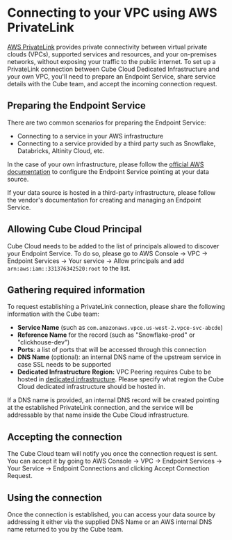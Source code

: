 # Connecting to your VPC using AWS PrivateLink

[AWS PrivateLink][aws-docs-private-link] provides private connectivity between virtual private clouds (VPCs), supported services and resources, and your on-premises networks, without exposing your traffic to the public internet.
To set up a PrivateLink connection between Cube Cloud Dedicated Infrastructure and your own VPC,
you'll need to prepare an Endpoint Service,
share service details with the Cube team, and accept the incoming connection request.

## Preparing the Endpoint Service

There are two common scenarios for preparing the Endpoint Service:
- Connecting to a service in your AWS infrastructure
- Connecting to a service provided by a third party such as Snowflake, Databricks, Altinity Cloud, etc.

In the case of your own infrastructure, please follow the [official AWS documentation][aws-docs-endpoint-service] to configure the Endpoint Service
pointing at your data source.

If your data source is hosted in a third-party infrastructure, please follow the vendor's documentation
for creating and managing an Endpoint Service.

## Allowing Cube Cloud Principal

Cube Cloud needs to be added to the list of principals allowed to discover your Endpoint Service.
To do so, please go to <Btn>AWS Console</Btn> -> <Btn>VPC</Btn> -> <Btn>Endpoint Services</Btn> -> <Btn>Your service</Btn> -> <Btn>Allow principals</Btn>
and add `arn:aws:iam::331376342520:root` to the list.

## Gathering required information

To request establishing a PrivateLink connection, please share the following information with the Cube team:

- **Service Name** (such as `com.amazonaws.vpce.us-west-2.vpce-svc-abcde`)
- **Reference Name** for the record (such as "Snowflake-prod" or "clickhouse-dev")
- **Ports**: a list of ports that will be accessed through this connection
- **DNS Name** (optional): an internal DNS name of the upstream service in case SSL needs to be supported
- **Dedicated Infrastructure Region:** VPC Peering requires Cube to be hosted in
    [dedicated infrastructure][dedicated-infra]. Please specify what region the Cube Cloud
    dedicated infrastructure should be hosted in.


If a DNS name is provided, an internal DNS record will be created pointing at the established PrivateLink
connection, and the service will be addressable by that name inside the Cube Cloud infrastructure.

## Accepting the connection

The Cube Cloud team will notify you once the connection request is sent. You can accept it by going to
<Btn>AWS Console</Btn> -> <Btn>VPC</Btn> -> <Btn>Endpoint Services</Btn> -> <Btn>Your Service</Btn> -> <Btn>Endpoint Connections</Btn> and clicking
<Btn>Accept Connection Request</Btn>.

## Using the connection

Once the connection is established, you can access your data source by addressing it either via the
supplied DNS Name or an AWS internal DNS name returned to you by the Cube team.

[aws-docs-private-link]: https://aws.amazon.com/privatelink/
[aws-docs-endpoint-service]: https://docs.aws.amazon.com/vpc/latest/privatelink/configure-endpoint-service.html
[dedicated-infra]: /product/deployment/cloud/infrastructure#dedicated-infrastructure
